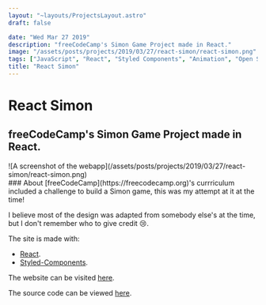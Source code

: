 ```yaml
---
layout: "~layouts/ProjectsLayout.astro"
draft: false

date: "Wed Mar 27 2019"
description: "freeCodeCamp's Simon Game Project made in React."
image: "/assets/posts/projects/2019/03/27/react-simon/react-simon.png"
tags: ["JavaScript", "React", "Styled Components", "Animation", "Open Source"]
title: "React Simon"
---
```




# React Simon

## freeCodeCamp's Simon Game Project made in React.

<SmartLink class="block" href="https://react-simon.netlify.app/">
  ![A screenshot of the
  webapp](/assets/posts/projects/2019/03/27/react-simon/react-simon.png)
</SmartLink>

<div id="content">
  ### About
  [freeCodeCamp](https://freecodecamp.org)'s currriculum included a challenge to build a Simon game, this was my attempt at it at the time!

I believe most of the design was adapted from somebody else's at the time, but I don't remember who to give credit 😢.

The site is made with:

- [React](https://reactjs.org).
- [Styled-Components](https://styled-components.com/).

The website can be visited [here](https://react-simon.netlify.app/).

The source code can be viewed [here](https://github.com/royeden/react-simon).

</div>
